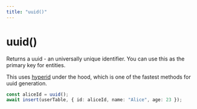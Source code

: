 ```yaml
---
title: "uuid()"
---
```


# uuid()

Returns a uuid - an universally unique identifier. You can use this as the primary key for entities.

This uses [hyperid](https://www.npmjs.com/package/hyperid) under the hood, which is one of the fastest
methods for uuid generation.

```ts
const aliceId = uuid();
await insert(userTable, { id: aliceId, name: "Alice", age: 23 });
```